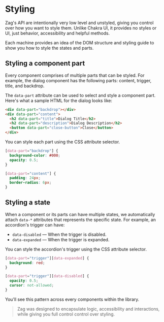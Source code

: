 # Styling

Zag's API are intentionally very low level and unstyled, giving you control over
how you want to style them. Unlike Chakra UI, it provides no styles or UI, just
behavior, accessibility and helpful methods.

Each machine provides an idea of the DOM structure and styling guide to show you
how to style the states and parts.

## Styling a component part

Every component comprises of multiple parts that can be styled. For example, the
dialog component has the following parts: content, trigger, title, and backdrop.

The `data-part` attribute can be used to select and style a component part.
Here's what a sample HTML for the dialog looks like:

```html
<div data-part="backdrop"></div>
<div data-part="content">
  <h2 data-part="title">Dialog Title</h2>
  <h2 data-part="description">Dialog Description</h2>
  <button data-part="close-button">Close</button>
</div>
```

You can style each part using the CSS attribute selector.

```css
[data-part="backdrop"] {
  background-color: #000;
  opacity: 0.5;
}

[data-part="content"] {
  padding: 24px;
  border-radius: 6px;
}
```

## Styling a state

When a component or its parts can have multiple states, we automatically attach
`data-*` attributes that represents the specific state. For example, an
accordion's trigger can have:

- `data-disabled` — When the trigger is disabled.
- `data-expanded` — When the trigger is expanded.

You can style the accordion's trigger using the CSS attribute selector.

```css
[data-part="trigger"][data-expanded] {
  background: red;
}

[data-part="trigger"][data-disabled] {
  opacity: 0.5;
  cursor: not-allowed;
}
```

You'll see this pattern across every components within the library.

> Zag was designed to encapsulate logic, accessibility and interactions, while
> giving you full control control over styling.
